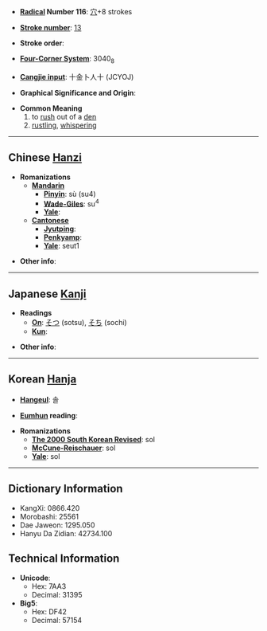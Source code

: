 * '''[[Wiktionary:Chinese radical index| Radical]] Number 116''': [[Wiktionary:Chinese radical index 穴|穴]]+8 strokes

* '''[[Wiktionary:Chinese total strokes index|Stroke number]]''': [[Wiktionary:Chinese total strokes index 13|13]]

* '''Stroke order''': 

* '''[[Wiktionary:Chinese four corner index|Four-Corner System]]''': 3040<sub>8</sub>

* '''[[Wiktionary:Chinese Cangjie index|Cangjie input]]''': 十金卜人十 (JCYOJ)

* '''Graphical Significance and Origin''': 

* '''Common Meaning'''
*#to [[rush]] out of a [[den]]
*# [[rustling]], [[whispering]]

----

== Chinese [[Hanzi]] ==

* '''Romanizations'''
** '''[[Mandarin]]'''
*** '''[[Pinyin]]''': sù (su4)
*** '''[[Wade-Giles]]''': su<sup>4</sup>
*** '''[[Yale]]''': 
** '''[[Cantonese]]'''
*** '''[[Jyutping]]''':
*** '''[[Penkyamp]]''': 
*** '''[[Yale]]''': seut1

* '''Other info''': 

----

== Japanese [[Kanji]] ==

* '''Readings'''
** '''[[On]]''': [[そつ]] (sotsu), [[そち]] (sochi)
** '''[[Kun]]''': 

* '''Other info''':  

----

== Korean [[Hanja]] ==

* '''[[Hangeul]]''': 솔

* '''[[Eumhun]] reading''': 

* '''Romanizations'''
** '''[[The 2000 South Korean Revised Romanization|The 2000 South Korean Revised]]''': sol
** '''[[McCune-Reischauer]]''': sol
** '''[[Yale]]''': sol

----

== Dictionary Information ==

* KangXi: 0866.420
* Morobashi: 25561
* Dae Jaweon: 1295.050
* Hanyu Da Zidian: 42734.100

== Technical Information ==

* '''Unicode''':
** Hex: 7AA3
** Decimal: 31395
* '''Big5''':
** Hex: DF42
** Decimal: 57154